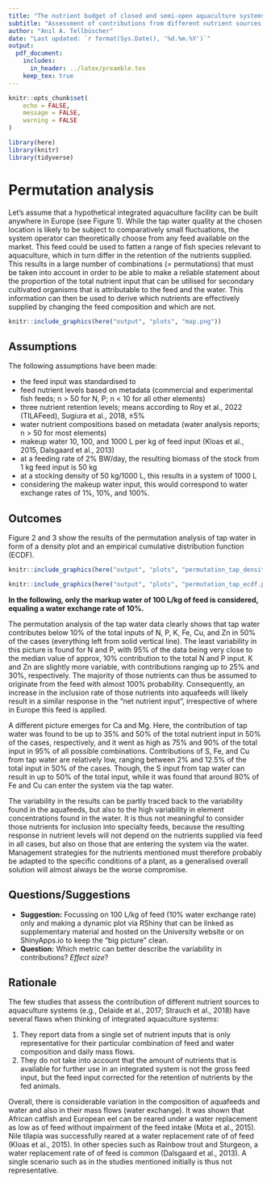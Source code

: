```yaml
---
title: "The nutrient budget of closed and semi-open aquaculture systems"
subtitle: "Assessment of contributions from different nutrient sources based on permutation analysis"
author: "Anıl A. Tellbüscher"
date: "Last updated: `r format(Sys.Date(), '%d.%m.%Y')`"
output: 
  pdf_document:
    includes:
      in_header: ../latex/preamble.tex
    keep_tex: true
---
```


```r
knitr::opts_chunk$set(
	echo = FALSE,
	message = FALSE,
	warning = FALSE
)

library(here)
library(knitr)
library(tidyverse)
```


# Permutation analysis
Let's assume that a hypothetical integrated aquaculture facility can be built anywhere in Europe (see Figure 1). While the tap water quality at the chosen location is likely to be subject to comparatively small fluctuations, the system operator can theoretically choose from any feed available on the market. This feed could be used to fatten a range of fish species relevant to aquaculture, which in turn differ in the retention of the nutrients supplied. This results in a large number of combinations (= permutations) that must be taken into account in order to be able to make a reliable statement about the proportion of the total nutrient input that can be utilised for secondary cultivated organisms that is attributable to the feed and the water. This information can then be used to derive which nutrients are effectively supplied by changing the feed composition and which are not.

```r
knitr::include_graphics(here("output", "plots", "map.png"))
```



## Assumptions

The following assumptions have been made:

- the feed input was standardised to \SI{1}{\kg}
- feed nutrient levels based on metadata (commercial and experimental fish feeds; n > 50 for N, P; n < 10 for all other elements)
- three nutrient retention levels; means according to Roy et al., 2022 (TILAFeed), Sugiura et al., 2018, ±5%
- water nutrient compositions based on metadata (water analysis reports; n > 50 for most elements)
- makeup water 10, 100, and 1000 L per kg of feed input (Kloas et al., 2015, Dalsgaard et al., 2013)
- at a feeding rate of 2% BW/day, the resulting biomass of the stock from 1 kg feed input is 50 kg
- at a stocking density of 50 kg/1000 L, this results in a system of 1000 L
- considering the makeup water input, this would correspond to water exchange rates of 1%, 10%, and 100%.





## Outcomes

Figure 2 and 3 show the results of the permutation analysis of tap water in form of a density plot and an empirical cumulative distribution function (ECDF).

```r
knitr::include_graphics(here("output", "plots", "permutation_tap_density.png"))
```



```r
knitr::include_graphics(here("output", "plots", "permutation_tap_ecdf.png"))
```

**In the following, only the markup water of 100 L/kg of feed is considered, equaling a water exchange rate of 10%.**

The permutation analysis of the tap water data clearly shows that tap water contributes below 10% of the total inputs of N, P, K, Fe, Cu, and Zn in 50% of the cases (everything left from solid vertical line). The least variability in this picture is found for N and P, with 95% of the data being very close to the median value of approx, 10% contribution to the total N and P input. K and Zn are slightly more variable, with contributions ranging up to 25% and 30%, respectively. The majority of those nutrients can thus be assumed to originate from the feed with almost 100% probability. Consequently, an increase in the inclusion rate of those nutrients into aquafeeds will likely result in a similar response in the "net nutrient input", irrespective of where in Europe this feed is applied.

A different picture emerges for Ca and Mg. Here, the contribution of tap water was found to be up to 35% and 50% of the total nutrient input in 50% of the cases, respectively, and it went as high as 75% and 90% of the total input in 95% of all possible combinations. Contributions of S, Fe, and Cu from tap water are relatively low, ranging between 2% and 12.5% of the total input in 50% of the cases. Though, the S input from tap water can result in up to 50% of the total input, while it was found that around 80% of Fe and Cu can enter the system via the tap water. 

The variability in the results can be partly traced back to the variability found in the aquafeeds, but also to the high variability in element concentrations found in the water. It is thus not meaningful to consider those nutrients for inclusion into specialty feeds, because the resulting response in nutrient levels will not depend on the nutrients supplied via feed in all cases, but also on those that are entering the system via the water. Management strategies for the nutrients mentioned must therefore probably be adapted to the specific conditions of a plant, as a generalised overall solution will almost always be the worse compromise.


## Questions/Suggestions
- **Suggestion:** Focussing on 100 L/kg of feed (10% water exchange rate) only and making a dynamic plot via RShiny that can be linked as supplementary material and hosted on the University website or on ShinyApps.io to keep the "big picture" clean.
- **Question:** Which metric can better describe the variability in contributions? *Effect size*? 


## Rationale
The few studies that assess the contribution of different nutrient sources to aquaculture systems (e.g., Delaide et al., 2017; Strauch et al., 2018) have several flaws when thinking of integrated aquaculture systems:

1. They report data from a single set of nutrient inputs that is only representative for their particular combination of feed and water composition and daily mass flows. 
2. They do not take into account that the amount of nutrients that is available for further use in an integrated system is not the gross feed input, but the feed input corrected for the retention of nutrients by the fed animals.

Overall, there is considerable variation in the composition of aquafeeds and water and also in their mass flows (water exchange). It was shown that African catfish and European eel can be reared under a water replacement as low as \SI{30}{\liter\per\kg} of feed without impairment of the feed intake (Mota et al., 2015). Nile tilapia was successfully reared at a water replacement rate of \SI{100}{\liter\per\kg} of feed (Kloas et al., 2015). In other species such as Rainbow trout and Sturgeon, a water replacement rate of \SI{1000}{\liter\per\kg} of feed is common (Dalsgaard et al., 2013). A single scenario such as in the studies mentioned initially is thus not representative.


